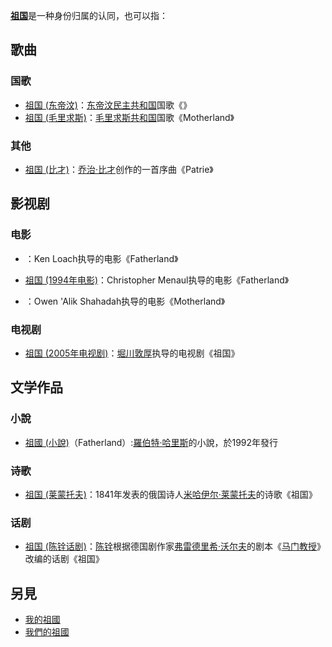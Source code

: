 '''[[祖国|祖国]]'''是一种身份归属的认同，也可以指：

== 歌曲 ==
=== 国歌 ===
*[[祖国_(东帝汶)|祖国 (东帝汶)]]：[[东帝汶民主共和国|东帝汶民主共和国]]国歌《{{lang|pt|Pátria}}》
*[[祖国_(毛里求斯)|祖国 (毛里求斯)]]：[[毛里求斯共和国|毛里求斯共和国]]国歌《Motherland》

=== 其他 ===
*[[祖国_(比才)|祖国 (比才)]]：[[乔治·比才|乔治·比才]]创作的一首序曲《Patrie》

== 影视剧 ==
=== 电影 ===
*{{le|祖国 (1986年电影)|Fatherland (1986 film)}}：Ken Loach执导的电影《Fatherland》
*[[祖国_(1994年电影)|祖国 (1994年电影)]]：Christopher Menaul执导的电影《Fatherland》
*{{le|祖国 (2010年电影)|Motherland (film)}}：Owen 'Alik Shahadah执导的电影《Motherland》

=== 电视剧 ===
*[[祖国_(2005年电视剧)|祖国 (2005年电视剧)]]：[[堀川敦厚|堀川敦厚]]执导的电视剧《祖国》

== 文学作品 ==
=== 小說 ===
*[[祖國_(小說)|祖國 (小說)]]（Fatherland）:[[羅伯特·哈里斯|羅伯特·哈里斯]]的小說，於1992年發行

=== 诗歌 ===
*[[祖国_(莱蒙托夫)|祖国 (莱蒙托夫)]]：1841年发表的俄国诗人[[米哈伊尔·莱蒙托夫|米哈伊尔·莱蒙托夫]]的诗歌《祖国》

=== 话剧 ===
*[[祖国_(陈铨话剧)|祖国 (陈铨话剧)]]：[[陈铨|陈铨]]根据德国剧作家[[弗雷德里希·沃尔夫|弗雷德里希·沃尔夫]]的剧本《[[马门教授|马门教授]]》改编的话剧《祖国》

== 另見 ==
* [[我的祖國|我的祖國]]
* [[我們的祖國|我們的祖國]]

{{disambig|Z祖|Cat=二字消歧义}}